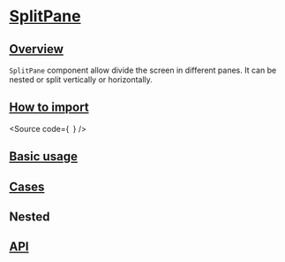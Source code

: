 

<Meta of={Stories} />

# [SplitPane](#splitpane)

## [Overview](#overview)

`SplitPane` component allow divide the screen in different panes.
It can be nested or split vertically or horizontally.

## [How to import](#how-to-import)

<Source
  code={`
`}
/>

## [Basic usage](#basic-usage)

<Canvas of={Stories.Base} />

## [Cases](#cases)

## Nested

<Canvas of={CaseStories.Nested} />

## [API](#api)

<ArgTypes of={Stories} />
